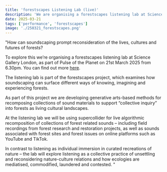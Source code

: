 ```yaml
---
title: 'forestscapes Listening Lab (live)'
description: 'We are organising a forestscapes listening lab at Science Gallery London, as part of Pulse of the Planet on 21st March 2025 from 6.30pm. '
date: 2025-03-21
tags: ['performance', 'forestscapes']
image: './250321_forestscapes.png'
---
```


"How can soundscaping prompt reconsideration of the lives, cultures and futures of forests?

To explore this we’re organising a forestscapes listening lab at Science Gallery London, as part of Pulse of the Planet on 21st March 2025 from 6.30pm. You can find out more [here](https://london.sciencegallery.com/sgl-events/pulse-of-the-planet).

The listening lab is part of the forestscapes project, which examines how soundscaping can surface different ways of knowing, imagining and experiencing forests.

As part of this project we are developing generative arts-based methods for recomposing collections of sound materials to support “collective inquiry” into forests as living cultural landscapes.

At the listening lab we will be using supercollider for live algorithmic recomposition of collections of forest related sounds – including field recordings from forest research and restoration projects, as well as sounds associated with forest sites and forest issues on online platforms such as YouTube and TikTok.

In contrast to listening as individual immersion in curated recreations of nature – the lab will explore listening as a collective practice of unsettling and reconsidering nature-culture relations and how ecologies are mediatised, commodified, laundered and contested. "
